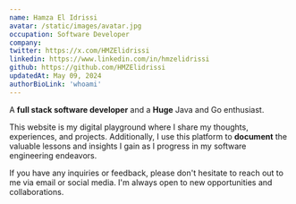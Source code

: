 ```yaml
---
name: Hamza El Idrissi
avatar: /static/images/avatar.jpg
occupation: Software Developer
company:
twitter: https://x.com/HMZElidrissi
linkedin: https://www.linkedin.com/in/hmzelidrissi
github: https://github.com/HMZElidrissi
updatedAt: May 09, 2024
authorBioLink: 'whoami'
---
```


A **full stack software developer** and a **Huge** Java and Go enthusiast.

This website is my digital playground where I share my thoughts, experiences, and projects. Additionally, I use this platform to **document** the valuable lessons and insights I gain as I progress in my software engineering endeavors.

If you have any inquiries or feedback, please don't hesitate to reach out to me via email or social media. I'm always open to new opportunities and collaborations.
